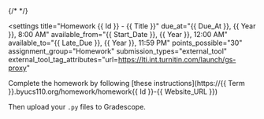 <assignment>
{/* <template-arguments filename="homework_template_args.csv" /> */}

<settings title="Homework {{ Id }} - {{ Title }}" 
    due_at="{{ Due_At }}, {{ Year }}, 8:00 AM"
    available_from="{{ Start_Date }}, {{ Year }}, 12:00 AM" 
    available_to="{{ Late_Due }}, {{ Year }}, 11:59 PM" 
    points_possible="30" 
    assignment_group="Homework" 
    submission_types="external_tool"
    external_tool_tag_attributes="url=https://lti.int.turnitin.com/launch/gs-proxy"
>
</settings>
<description>

Complete the homework by following [these instructions](https://{{ Term }}.byucs110.org/homework/homework{{ Id }}-{{ Website_URL }})

Then upload your `.py` files to Gradescope.

</description>
</assignment>
